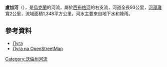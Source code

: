 {{No footnotes|time=2015-09-22T02:05:21+00:00}}
<!-- 檔案不存在 [[Image:Луга_біля_Заріччя.jpg|right]] -->

'''盧加河'''（{{lang-uk|Луга}}），是[[烏克蘭|烏克蘭]]的河流，屬於[[西布格河|西布格河]]的右支流，河道全長93公里，[[河漫灘|河漫灘]]寬2公里，流域面積1,348平方公里，河水主要來自地下水和降雨。

==參考資料==
* [http://zbbuvr.lutsk.ua/Gidrography/River18.html Луга] {{Wayback|url=http://zbbuvr.lutsk.ua/Gidrography/River18.html |date=20140523011452 }}
* [http://www.openstreetmap.org/?relation=2154597 Луга на OpenStreetMap]

{{DEFAULTSORT:Луга}}
[[Category:沃倫州河流|Category:沃倫州河流]]

{{Ukraine-river-stub}}